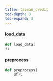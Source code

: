 ```yaml
---
title: taiwan_credit
toc-depth: 3
toc-expand: 3
---
```






   
#### load_data

```python
def load_data(
):
```

 
#### preprocess

```python
def preprocess(
    df):
```

 